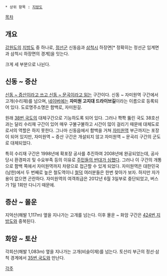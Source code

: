  * 상위 항목 : [[지방도]]

[[목차]]
== 개요 ==
[[강원도]]의 [[지방도]] 중 하나로, [[정선군]] 신동읍과 [[삼척시]] 하장면[* 정확히는 정선군 임계면과 삼척시 하장면의 경계]을 잇는다.

크게 세 부분으로 나뉜다.

== 신동 ~ 증산 ==
[[A라고 쓰고 B라고 읽는다|신동 ~ 증산이라고 쓰고 신동 ~ 문곡이라고 읽는]] 구간이다. 신동 ~ 자미원역 구간에서 고개(수리재)를 넘으며, [[네이버]]에는 '''자미원 고지대 드라이브길'''이라는 이름으로 등록되어 있다. 도로명주소명은 함백로, 자미원길.

원래 [[38번 국도]]의 대체구간으로 기능하도록 되어 있다. 그러나 쫙쫙 뚫린 국도 38호선과는 달리 수리재 구간이 있어 매우 구불구불하고 시간이 많이 걸리기 때문에 대체도로로서의 역할은 하지 못한다. 그나마 신동읍에서 함백을 거쳐 [[자미원역]] 부근까지는 포장이 되어 있지만, 자미원역 ~ 증산 구간은 개설되지 않고 자미원역 ~ 문곡리 구간의 군도로 대체되었다.

특히 수리재 구간은 1998년에 확포장 공사를 추진하여 2008년에 완공되었는데, 공사 당시 환경파괴 및 수요부족 등의 이유로 [http://news.naver.com/main/read.nhn?mode=LSD&mid=sec&sid1=102&oid=087&aid=0000121409 주민들의 반대가 심했다]. 그러나 이 구간의 개통으로 함백 쪽에서 자미원역까지 차량으로 접근할 수 있게 되었다. 자미원역은 대한민국(남한)에서 두 번째로 높은 철도역이니 [[철덕]] 여러분들은 한번 찾아가 보자. 하지만 자가용이 없으면 곤란하다. 자미원역의 여객취급은 2012년 6월 3일부로 중단되었고, 버스가 1일 1회만 다니기 때문에.

== 증산 ~ 몰운 ==
지억산(해발 1,117m) 옆을 지나가는 고개를 넘는다. 이후 몰운 ~ 화암 구간은 [[424번 지방도]]와 중복된다.

== 화암 ~ 토산 ==
각희산(해발 1,083m) 옆을 지나가는 고개(비슬이재)를 넘는다. 토산리 부근의 정선·삼척 경계에서 [[35번 국도]]와 만난다.

[[각주]]
